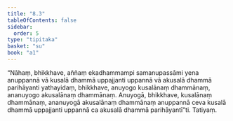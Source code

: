 ```yaml
---
title: "8.3"
tableOfContents: false
sidebar:
  order: 5
type: "tipitaka"
basket: "su"
book: "a1"
---
```



<DynamicBreadcrumb />

<Division number="73" book="a1">

<Paragraph number="154" book="a1">
“Nāhaṃ, bhikkhave, aññaṃ ekadhammampi samanupassāmi yena anuppannā vā kusalā dhammā uppajjanti uppannā vā akusalā dhammā parihāyanti yathayidaṃ, bhikkhave, anuyogo kusalānaṃ dhammānaṃ, ananuyogo akusalānaṃ dhammānaṃ. Anuyogā, bhikkhave, kusalānaṃ dhammānaṃ, ananuyogā akusalānaṃ dhammānaṃ anuppannā ceva kusalā dhammā uppajjanti uppannā ca akusalā dhammā parihāyantī”ti.

</Paragraph>
</Division>

<Paragraph number="155" type="center" book="a1">
Tatiyaṃ.
</Paragraph>